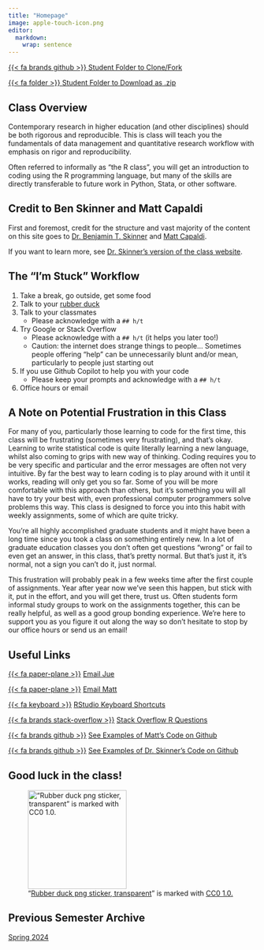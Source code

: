 ```yaml
---
title: "Homepage"
image: apple-touch-icon.png
editor: 
  markdown: 
    wrap: sentence
---
```


[{{< fa brands github >}} Student Folder to Clone/Fork](https://github.com/ttalVlatt/EDH-7916)

[{{< fa folder >}} Student Folder to Download as .zip](/EDH-7916.zip)

## Class Overview

Contemporary research in higher education (and other disciplines) should be both rigorous and reproducible.
This is class will teach you the fundamentals of data management and quantitative research workflow with emphasis on rigor and reproducibility.

Often referred to informally as "the R class", you will get an introduction to coding using the R programming language, but many of the skills are directly transferable to future work in Python, Stata, or other software.

## Credit to Ben Skinner and Matt Capaldi

First and foremost, credit for the structure and vast majority of the content on this site goes to [Dr. Benjamin T. Skinner](https://www.btskinner.io) and [Matt Capaldi](https://capaldi.info/).

If you want to learn more, see [Dr. Skinner's version of the class website](https://edquant.github.io/edh7916/).

## The "I'm Stuck" Workflow

1)  Take a break, go outside, get some food
2)  Talk to your [rubber duck](https://en.wikipedia.org/wiki/Rubber_duck_debugging)
3)  Talk to your classmates
    -   Please acknowledge with a `## h/t`
4)  Try Google or Stack Overflow
    -   Please acknowledge with a `## h/t` (it helps you later too!)
    -   Caution: the internet does strange things to people... Sometimes people offering "help" can be unnecessarily blunt and/or mean, particularly to people just starting out
5)  If you use Github Copilot to help you with your code
    -   Please keep your prompts and acknowledge with a `## h/t`
6)  Office hours or email

## A Note on Potential Frustration in this Class

For many of you, particularly those learning to code for the first time, this class will be frustrating (sometimes very frustrating), and that's okay.
Learning to write statistical code is quite literally learning a new language, whilst also coming to grips with new way of thinking.
Coding requires you to be very specific and particular and the error messages are often not very intuitive.
By far the best way to learn coding is to play around with it until it works, reading will only get you so far.
Some of you will be more comfortable with this approach than others, but it's something you will all have to try your best with, even professional computer programmers solve problems this way.
This class is designed to force you into this habit with weekly assignments, some of which are quite tricky.

You're all highly accomplished graduate students and it might have been a long time since you took a class on something entirely new.
In a lot of graduate education classes you don't often get questions "wrong" or fail to even get an answer, in this class, that's pretty normal.
But that's just it, it's normal, not a sign you can't do it, just normal.

This frustration will probably peak in a few weeks time after the first couple of assignments.
Year after year now we've seen this happen, but stick with it, put in the effort, and you will get there, trust us.
Often students form informal study groups to work on the assignments together, this can be really helpful, as well as a good group bonding experience.
We're here to support you as you figure it out along the way so don't hesitate to stop by our office hours or send us an email!

## Useful Links

[{{< fa paper-plane >}}]() [Email Jue](mailto:juewu@coe.ufl.edu)

[{{< fa paper-plane >}}]() [Email Matt](mailto:m.capaldi@ufl.edu)

[{{< fa keyboard >}}]() [RStudio Keyboard Shortcuts](https://support.posit.co/hc/en-us/articles/200711853-Keyboard-Shortcuts-in-the-RStudio-IDE)

[{{< fa brands stack-overflow >}}](https://stackoverflow.com/questions/tagged/r) [Stack Overflow R Questions](https://stackoverflow.com/questions/tagged/r)

[{{< fa brands github >}}](https://github.com/ttalVlatt?tab=repositories) [See Examples of Matt's Code on Github](https://github.com/ttalVlatt?tab=repositories)

[{{< fa brands github >}}](https://github.com/btskinner?tab=repositories) [See Examples of Dr. Skinner's Code on Github](https://github.com/btskinner?tab=repositories)

## Good luck in the class!

!["[Rubber duck png sticker, transparent](https://www.rawpixel.com/image/6772898/png-sticker-public-domain)" is marked with [CC0 1.0.](https://creativecommons.org/publicdomain/zero/1.0/?ref=openverse)](site-attachments/Rubber-Duck.png){width="200px" fig-align="left"}

## Previous Semester Archive

[Spring 2024](archive/spring-2024.zip)
